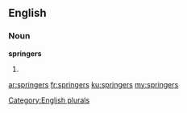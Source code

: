 ==English==

===Noun===
'''springers'''

# {{plural of|springer}}

[[Category:English plurals]]

[[ar:springers]]
[[fr:springers]]
[[ku:springers]]
[[my:springers]]